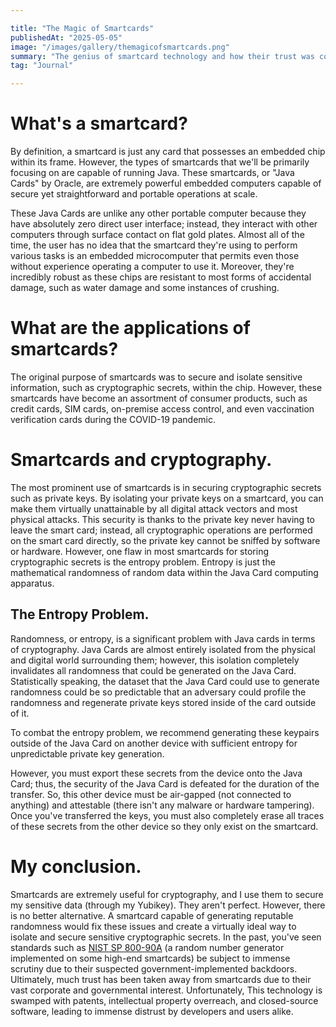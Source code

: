 ```yaml
---

title: "The Magic of Smartcards"
publishedAt: "2025-05-05"
image: "/images/gallery/themagicofsmartcards.png"
summary: "The genius of smartcard technology and how their trust was compromised by closed-source corporations and government injuction.."
tag: "Journal"

---
```


# What's a smartcard?
By definition, a smartcard is just any card that possesses an embedded chip within its frame. However, the types of smartcards that we'll be primarily focusing on are capable of running Java. These smartcards, or "Java Cards" by Oracle, are extremely powerful embedded computers capable of secure yet straightforward and portable operations at scale.

These Java Cards are unlike any other portable computer because they have absolutely zero direct user interface; instead, they interact with other computers through surface contact on flat gold plates. Almost all of the time, the user has no idea that the smartcard they're using to perform various tasks is an embedded microcomputer that permits even those without experience operating a computer to use it. Moreover, they're incredibly robust as these chips are resistant to most forms of accidental damage, such as water damage and some instances of crushing.

# What are the applications of smartcards?
The original purpose of smartcards was to secure and isolate sensitive information, such as cryptographic secrets, within the chip. However, these smartcards have become an assortment of consumer products, such as credit cards, SIM cards, on-premise access control, and even vaccination verification cards during the COVID-19 pandemic.

# Smartcards and cryptography.
The most prominent use of smartcards is in securing cryptographic secrets such as private keys. By isolating your private keys on a smartcard, you can make them virtually unattainable by all digital attack vectors and most physical attacks. This security is thanks to the private key never having to leave the smart card; instead, all cryptographic operations are performed on the smart card directly, so the private key cannot be sniffed by software or hardware. However, one flaw in most smartcards for storing cryptographic secrets is the entropy problem. Entropy is just the mathematical randomness of random data within the Java Card computing apparatus.

## The Entropy Problem.
Randomness, or entropy, is a significant problem with Java cards in terms of cryptography. Java Cards are almost entirely isolated from the physical and digital world surrounding them; however, this isolation completely invalidates all randomness that could be generated on the Java Card. Statistically speaking, the dataset that the Java Card could use to generate randomness could be so predictable that an adversary could profile the randomness and regenerate private keys stored inside of the card outside of it. 

To combat the entropy problem, we recommend generating these keypairs outside of the Java Card on another device with sufficient entropy for unpredictable private key generation.

However, you must export these secrets from the device onto the Java Card; thus, the security of the Java Card is defeated for the duration of the transfer. So, this other device must be air-gapped (not connected to anything) and attestable (there isn't any malware or hardware tampering). Once you've transferred the keys, you must also completely erase all traces of these secrets from the other device so they only exist on the smartcard.

# My conclusion.
Smartcards are extremely useful for cryptography, and I use them to secure my sensitive data (through my Yubikey). They aren't perfect. However, there is no better alternative. A smartcard capable of generating reputable randomness would fix these issues and create a virtually ideal way to isolate and secure sensitive cryptographic secrets. In the past, you've seen standards such as [NIST SP 800-90A](https://en.wikipedia.org/wiki/NIST_SP_800-90A) (a random number generator implemented on some high-end smartcards) be subject to immense scrutiny due to their suspected government-implemented backdoors. Ultimately, much trust has been taken away from smartcards due to their vast corporate and governmental interest. Unfortunately, This technology is swamped with patents, intellectual property overreach, and closed-source software, leading to immense distrust by developers and users alike.